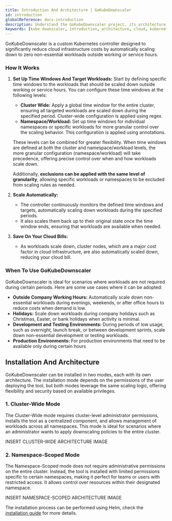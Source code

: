 ```yaml
---
title: Introduction And Architecture | GoKubeDownscaler
id: introduction
globalReference: docs-introduction
description: Understand the GoKubeDownscaler project, its architecture, and how it can help you save on cloud costs.
keywords: [kube downscaler, introduction, architecture, cloud, kubernetes, eks, gke, aks, cost optimization, finops]
---
```


GoKubeDownscaler is a custom Kubernetes controller designed to significantly reduce cloud infrastructure costs by
automatically scaling down to zero non-essential workloads outside working or service hours.

### How It Works

1. **Set Up Time Windows And Target Workloads:**
   Start by defining specific time windows to the workloads that should be scaled down outside working or service hours.
   You can configure these time windows at the following levels:

   - **Cluster Wide:** Apply a global time window for the entire cluster,
     ensuring all targeted workloads are scaled down during the specified period.
     Cluster-wide configuration is applied using regex.
   - **Namespace/Workload:** Set up time windows for individual namespaces or specific workloads for more granular control over the scaling behavior.
     This configuration is applied using annotations.

   These levels can be combined for greater flexibility.
   When time windows are defined at both the cluster and namespace/workload levels,
   the more granular configuration (namespace/workload) will take precedence, offering precise control over when and how workloads scale down.

   Additionally, **exclusions can be applied with the same level of granularity**,
   allowing specific workloads or namespaces to be excluded from scaling rules as needed.

2. **Scale Automatically:**

   - The controller continuously monitors the defined time windows and targets,
     automatically scaling down workloads during the specified periods.
   - It also scales them back up to their original state once the time window ends,
     ensuring that workloads are available when needed.

3. **Save On Your Cloud Bills:**
   - As workloads scale down, cluster nodes, which are a major cost factor in cloud infrastructure,
     are also automatically scaled down, reducing your cloud bill.

### When To Use GoKubeDownscaler

GoKubeDownscaler is ideal for scenarios where workloads are not required during certain periods.
Here are some use cases where it can be adopted:

- **Outside Company Working Hours:** Automatically scale down non-essential workloads during evenings,
  weekends, or after office hours to reduce costs when demand is low.
- **Holidays:** Scale down workloads during company holidays such as Christmas, Easter, or bank holidays when activity is minimal.
- **Development and Testing Environments:** During periods of low usage, such as overnight, launch break,
  or between development sprints, scale down non-essential development or testing workloads.
- **Production Environments:** For production environments that need to be available only during certain hours

## Installation And Architecture

GoKubeDownscaler can be installed in two modes, each with its own architecture.
The installation mode depends on the permissions of the user deploying the tool,
but both modes leverage the same scaling logic, offering flexibility and security based on available privileges.

### 1. **Cluster-Wide Mode**

The Cluster-Wide mode requires cluster-level administrator permissions,
installs the tool as a centralized component, and allows management of workloads across all namespaces.
This mode is ideal for scenarios where an administrator wants to apply downscaling policies to the entire cluster.

INSERT CLUSTER-WIDE ARCHITECTURE IMAGE

### 2. **Namespace-Scoped Mode**

The Namespace-Scoped mode does not require administrative permissions on the entire cluster.
Instead, the tool is installed with limited permissions specific to certain namespaces,
making it perfect for teams or users with restricted access.
It allows control over resources within their designated namespace.

INSERT NAMESPACE-SCOPED ARCHITECTURE IMAGE

The installation process can be performed using Helm, check the [installation guide](ref:docs-helm)
for more details.
